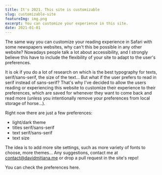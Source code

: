 ```yaml
---
title: It's 2021. This site is customizable
slug: customizable-site
featureImg: img.png
excerpt: You can customize your experience in this site.
date: 2021-01-01
---
```


The same way you can customize your reading experience in Safari with some newspapers websites, why can't this be possible in any other website?
Nowadays people talk a lot about accessibility, and I strongly believe this have to include the flexibility of your site to adapt to the user's preferences.

It is ok if you do a lot of research on which is the best typography for texts, serif/sans-serif, the size of the text... But what if the user prefers to read in serif instead of sans-serif? 
That's why I've decided to allow the users reading or experiencing this website to customize their experience to their preferences, which are saved for whenever they want to 
come back and read more (unless you intentionally remove your preferences from local storage of horse...).

Right now there are just a few preferences:
- light/dark theme
- titles serif/sans-serif
- text serif/sans-serif
- text size

The idea is to add more site settings, such as more variety of fonts to choose, more themes... Any suggestions, contact me at contact@davidmitjana.me
or drop a pull request in the <OuterLink href="https://github.com/mitji/davidmitjana.me/pulls" target="_blank" rel="noreferrer" inline="true">site's repo!</OuterLink>


You can check the preferences <InnerLink to="/settings" inline="true">here</InnerLink>.